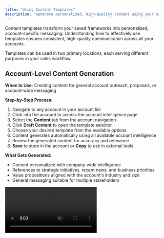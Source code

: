 ```yaml
---
title: "Using Content Templates"
description: "Generate personalized, high-quality content using your saved templates"
---
```


Content templates transform your saved frameworks into personalized, account-specific messaging. Understanding how to effectively use templates ensures consistent, high-quality communication across all your accounts.

Templates can be used in two primary locations, each serving different purposes in your sales workflow.

## Account-Level Content Generation

**When to Use**: Creating content for general account outreach, proposals, or account-wide messaging

**Step-by-Step Process:**

1. Navigate to any account in your account list
2. Click into the account to access the account intelligence page
3. Select the **Content** tab from the account navigation
4. Click **Draft Content** to open the template selector
5. Choose your desired template from the available options
6. Content generates automatically using all available account intelligence
7. Review the generated content for accuracy and relevance
8. **Save** to store in the account or **Copy** to use in external tools

**What Gets Generated:**

- Content personalized with company-wide intelligence
- References to strategic initiatives, recent news, and business priorities
- Value propositions aligned with the account's industry and size
- General messaging suitable for multiple stakeholders

<video autoPlay muted loop playsInline className="w-full rounded-xl my-2" src="https://res.cloudinary.com/dv8zk2qjf/video/upload/v1756312575/create-content_ibyxtq.mp4" />

## Contact-Specific Content Generation

**When to Use**: Creating personalized messaging for individual stakeholders with role-specific context

**Step-by-Step Process:**

1. Navigate to the **Contacts** tab within any account
2. Locate the specific contact you want to create content for
3. Click into the individual contact profile
4. Select **Content** from the contact's profile options
5. Click **Draft Content** to access template options
6. Choose the appropriate template for this persona/role
7. Content generates with both account intelligence and contact-specific context
8. Review and customize the generated content as needed
9. **Save** or **Copy** the finalized content

**Enhanced Personalization:**

- References the contact's specific role and responsibilities
- Includes department-specific challenges and priorities
- Tailors value propositions to their decision-making authority
- Incorporates any available background information about the individual

## Customizing Context Data

Every time you generate content, you can override the template's default context data to focus on specific aspects of the account intelligence.

**How to Modify Context Data:**

1. After selecting a template but before generating content
2. Click the **Context Data** button in the generation interface
3. Review the currently selected data sources
4. **Add** additional context sources relevant to your specific use case
5. **Remove** context sources that aren't relevant for this particular content
6. Click **Generate** with your customized context selection

**Common Context Customizations:**

<Tabs>
  <Tab title="Executive Outreach">
    **Focus Context On:**

    - Strategic priorities and board-level initiatives
    - Recent leadership changes or appointments
    - Financial performance and growth metrics
    - Competitive market positioning
    - Industry trends and challenges

    **Remove:**

    - Technical implementation details
    - Day-to-day operational challenges
    - Individual contributor concerns
  </Tab>
  <Tab title="Technical Stakeholders">
    **Focus Context On:**

    - Technology stack and infrastructure
    - Current technical challenges and pain points
    - Integration requirements and constraints
    - Security and compliance considerations
    - Development team priorities

    **Remove:**

    - High-level business strategy
    - Financial and budget considerations
    - Market positioning details
  </Tab>
  <Tab title="Follow-up Communications">
    **Focus Context On:**

    - Previous meeting notes and discussions
    - Specific questions or concerns raised
    - Requested information or materials
    - Next steps and timeline discussions
    - Stakeholder feedback and objections

    **Add:**

    - Relevant case studies or proof points
    - Updated product information
    - Competitive differentiators
  </Tab>
</Tabs>

## Content Quality and Optimization

**Reviewing Generated Content:**
Before using any generated content, review for:

- **Accuracy**: Verify all company information and context is correct
- **Relevance**: Ensure the content addresses the recipient's likely priorities
- **Tone**: Confirm the messaging matches your intended communication style
- **Completeness**: Check that all key points and calls-to-action are included
- **Personalization**: Validate that account-specific details are meaningful and accurate

**Making Improvements:**

- **Edit directly**: Modify generated content to better match your style or add specific details
- **Regenerate with changes**: Adjust context data and generate new version if significant changes are needed
- **Save variations**: Keep multiple versions for A/B testing different approaches
- **Template feedback**: Note what works well to improve future template instructions

## Advanced Usage Strategies

**Template Sequencing:**
Create content series using multiple related templates:

1. **Initial Outreach**: Introduction and value proposition
2. **Follow-up**: Reference previous communication and add new insights
3. **Deep Dive**: Technical or detailed business case content
4. **Executive Summary**: C-level focused outcomes and next steps

**Team Collaboration:**

- **Share successful content**: Save high-performing generated content for team reference
- **Template feedback**: Provide input on template quality to improve shared resources
- **Content libraries**: Build account-specific content libraries using templates
- **Best practices sharing**: Document which templates work best for different scenarios

**Performance Tracking:**

- Monitor response rates by template and account type
- Track which context combinations generate the most engaging content
- Measure time saved compared to creating content from scratch
- Identify templates that need updates or improvements

<Tip>
  Generated content is a starting point, not a final product. Always review and customize based on your specific relationship with the account and any recent interactions or developments.
</Tip>

## Troubleshooting Common Issues

**Content feels generic**:

- Add more specific context data sources
- Ensure account intelligence is up-to-date
- Customize template instructions to be more specific

**Information seems outdated**:

- Refresh account intelligence before generating content
- Check that context data includes recent developments
- Verify the account's strategic priorities are current

**Wrong tone or style**:

- Review template instructions for tone guidance
- Select different context data that matches your intended audience
- Edit the generated content to match your communication style

**Missing key information**:

- Add relevant context data sources before generation
- Ensure custom insights are configured and up-to-date
- Consider creating more specific templates for your use case